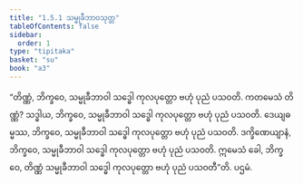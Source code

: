 ```yaml
---
title: "1.5.1 သမ္မုခီဘာဝသုတ္တ"
tableOfContents: false
sidebar:
  order: 1
type: "tipitaka"
basket: "su"
book: "a3"
---
```



<DynamicBreadcrumb />

<Division number="41" book="a3">

<Paragraph number="273" book="a3">
“တိဏ္ဏံ, ဘိက္ခဝေ, သမ္မုခီဘာဝါ သဒ္ဓေါ ကုလပုတ္တော ဗဟုံ ပုညံ ပသဝတိ. ကတမေသံ တိဏ္ဏံ? သဒ္ဓါယ, ဘိက္ခဝေ, သမ္မုခီဘာဝါ သဒ္ဓေါ ကုလပုတ္တော ဗဟုံ ပုညံ ပသဝတိ. ဒေယျဓမ္မဿ, ဘိက္ခဝေ, သမ္မုခီဘာဝါ သဒ္ဓေါ ကုလပုတ္တော ဗဟုံ ပုညံ ပသဝတိ. ဒက္ခိဏေယျာနံ, ဘိက္ခဝေ, သမ္မုခီဘာဝါ သဒ္ဓေါ ကုလပုတ္တော ဗဟုံ ပုညံ ပသဝတိ. ဣမေသံ ခေါ, ဘိက္ခဝေ, တိဏ္ဏံ သမ္မုခီဘာဝါ သဒ္ဓေါ ကုလပုတ္တော ဗဟုံ ပုညံ ပသဝတီ”တိ.

</Paragraph>
</Division>

<Paragraph number="274" type="center" book="a3">
ပဌမံ.
</Paragraph>